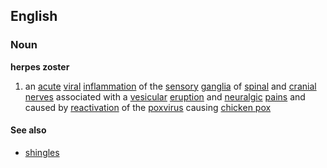 ==English==
===Noun===
'''herpes zoster'''

#an [[acute]] [[viral]] [[inflammation]] of the [[sensory]] [[ganglia]] of [[spinal]] and [[cranial]] [[nerve]]s associated with a [[vesicular]] [[eruption]] and [[neuralgic]] [[pain]]s and caused by [[reactivation]] of the [[poxvirus]] causing [[chicken pox]]

====See also====
*[[shingles]]